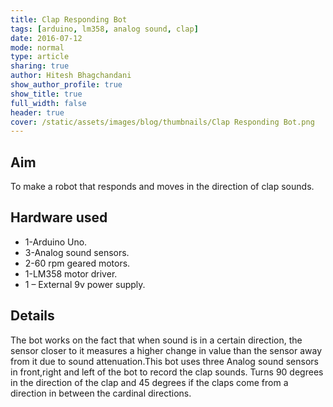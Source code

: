 ```yaml
---
title: Clap Responding Bot
tags: [arduino, lm358, analog sound, clap]
date: 2016-07-12
mode: normal
type: article
sharing: true
author: Hitesh Bhagchandani
show_author_profile: true
show_title: true
full_width: false
header: true
cover: /static/assets/images/blog/thumbnails/Clap Responding Bot.png
---
```


## Aim

To make a robot that responds and moves in the direction of clap sounds.

## Hardware used

- 1-Arduino Uno.
- 3-Analog sound sensors.
- 2-60 rpm geared motors.
- 1-LM358 motor driver.
- 1 – External 9v power supply.

## Details

The bot works on the fact that when sound is in a certain direction, the sensor closer to it measures a higher change in value than the sensor away from it due to sound attenuation.This bot uses three Analog sound sensors in front,right and left of the bot to record the clap sounds. Turns 90 degrees in the direction of the clap and 45 degrees if the claps come from a direction in between the cardinal directions.

<EmbedItem url="https://www.youtube.com/embed/zXLneInnu6I" />
